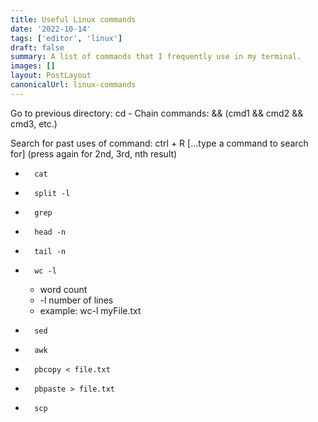 ```yaml
---
title: Useful Linux commands
date: '2022-10-14'
tags: ['editor', 'linux']
draft: false
summary: A list of commands that I frequently use in my terminal.
images: []
layout: PostLayout
canonicalUrl: linux-commands
---
```


Go to previous directory: cd -
Chain commands: && (cmd1 && cmd2 && cmd3, etc.)

Search for past uses of command: ctrl + R [...type a command to search for] (press again for 2nd, 3rd, nth result)

-     	cat
-     	split -l
-     	grep
-     	head -n
-     	tail -n
-     	wc -l
  - word count
  - -l number of lines
  - example: wc-l myFile.txt
-     	sed
-     	awk
-     	pbcopy < file.txt
-     	pbpaste > file.txt
-     	scp
